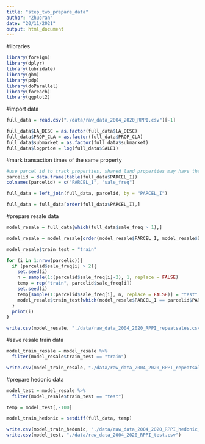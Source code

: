 ```yaml
---
title: "step_two_prepare_data"
author: "Zhuoran"
date: "20/11/2021"
output: html_document
---
```



#libraries
```r
library(foreign)
library(dplyr)
library(lubridate)
library(gbm)
library(pdp)
library(doParallel)
library(foreach)
library(ggplot2)
```


#import data
```r
full_data = read.csv("./data/raw_data_2004_2020_RPPI.csv")[-1]

full_data$LA_DESC = as.factor(full_data$LA_DESC)
full_data$PROP_CLA = as.factor(full_data$PROP_CLA)
full_data$submarket = as.factor(full_data$submarket)
full_data$logprice = log(full_data$SALE1)
```


#mark transaction times of the same property
```r
#use parcel id to track properties, shared land properties may have the same land id, but parcel id is unique to each property
parcelid = data.frame(table(full_data$PARCEL_I))
colnames(parcelid) = c("PARCEL_I", "sale_freq")

full_data = left_join(full_data, parcelid, by = "PARCEL_I")

full_data = full_data[order(full_data$PARCEL_I),]
```


#prepare resale data
```r
model_resale = full_data[which(full_data$sale_freq > 1),]

model_resale = model_resale[order(model_resale$PARCEL_I, model_resale$DATE1),]

model_resale$train_test = "train"

for (i in 1:nrow(parcelid)){
  if (parcelid$sale_freq[i] > 2){
    set.seed(i)
    n = sample(1:(parcelid$sale_freq[i]-2), 1, replace = FALSE)
    temp = rep("train", parcelid$sale_freq[i])
    set.seed(i)
    temp[sample(1:parcelid$sale_freq[i], n, replace = FALSE)] = "test"
    model_resale$train_test[which(model_resale$PARCEL_I == parcelid$PARCEL_I[i])] = temp
  }
  print(i)
}

write.csv(model_resale, "./data/raw_data_2004_2020_RPPI_repeatsales.csv")
```


#save resale train data
```r
model_train_resale = model_resale %>%
  filter(model_resale$train_test == "train")

write.csv(model_train_resale, "./data/raw_data_2004_2020_RPPI_repeatsales_train.csv")
```


#prepare hedonic data
```r
model_test = model_resale %>%
  filter(model_resale$train_test == "test")

temp = model_test[,-100]

model_train_hedonic = setdiff(full_data, temp)

write.csv(model_train_hedonic, "./data/raw_data_2004_2020_RPPI_hedonic_train.csv")
write.csv(model_test, "./data/raw_data_2004_2020_RPPI_test.csv")
```
